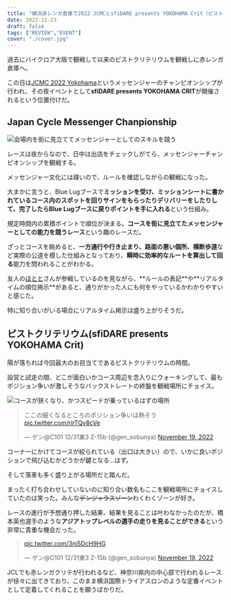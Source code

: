 ```yaml
---
title: "横浜赤レンガ倉庫で2022 JCMCとsfiDARE presents YOKOHAMA Crit（ピストクリテリウム）を観戦"
date: 2022-11-23
draft: false
tags: ["REVIEW","EVENT"]
cover: "./cover.jpg"
---
```


過去にバイクロア大阪で観戦して以来のピストクリテリウムを観戦しに赤レンガ倉庫へ。

この日は[JCMC 2022 Yokohama](https://jcmc2022.jpbma.org/)というメッセンジャーのチャンピオンシップが行われ、その夜イベントとして**sfiDARE presents YOKOHAMA CRIT**が開催されるという位置付けだ。

## Japan Cycle Messenger Chanpionship

![会場内を街に見立ててメッセンジャーとしてのスキルを競う](./delivery-couse.jpg)

レースは夜からなので、日中は出店をチェックしがてら、メッセンジャーチャンピオンシップを観戦する。

メッセンジャー文化には疎いので、ルールを確認しながらの観戦になった。

大まかに言うと、Blue Lugブースで**ミッションを受け、ミッションシートに書かれているコース内のスポットを回りサインをもらったりデリバリーをしたりして、完了したらBlue Lugブースに戻りポイントを手に入れる**という仕組み。

規定時間内の累積ポイントで順位が決まる。**コースを街に見立てたメッセンジャーとしての能力を競うレース**という趣のレースだ。

ざっとコースを眺めると、**一方通行や行き止まり、路面の悪い個所、横断歩道**など実際の公道を模した仕組みとなっており、**瞬時に効率的なルートを算出して回る**能力を問われることがわかる。

友人の[ほとと](https://twitter.com/hototo_)さんが参戦しているのを見ながら、**ルールの表記**や**リアルタイムの順位掲示**があると、通りがかった人にも何をやっているかわかりやすいと感じた。

特に知り合いがいる場合にリアルタイム掲示は盛り上がりそうだ。

## ピストクリテリウム(sfiDARE presents YOKOHAMA Crit)

陽が落ちれば今回最大のお目当てであるピストクリテリウムの時間。

設営と試走の間、どこが面白いかコース周辺を念入りにウォーキングして、最もポジション争いが激しそうなバックストレートの終盤を観戦場所にチョイス。

![コースが狭くなり、かつスピードが乗っているはずの場所](./crit-couse.jpg)

<blockquote class="twitter-tweet"><p lang="ja" dir="ltr">ここの細くなるところのポジション争いは熱そう <a href="https://t.co/rirTQv8cVe">pic.twitter.com/rirTQv8cVe</a></p>&mdash; ゲン@C101 12/31東3 Z-15b (@gen_sobunya) <a href="https://twitter.com/gen_sobunya/status/1593890103491194880?ref_src=twsrc%5Etfw">November 19, 2022</a></blockquote>

コーナーにかけてコースが絞られている（出口は大きい）ので、いかに良いポジションで飛び込むかどうかが鍵となる…はず。

そして落車も多く盛り上がる場所だと踏んだ。

まったく打ち合わせしていないのに知り合い数名もここを観戦場所にチョイスしていたのは笑った。みんな~~デンジャラスゾーン~~わくわくゾーンが好き。

レースの進行が予想通り押した結果、結果を見ることは叶わなかったのだが、橋本英也選手のような**アジアトップレベルの選手の走りを見ることができる**という非常に貴重な機会だった。

<blockquote class="twitter-tweet"><p lang="zxx" dir="ltr"><a href="https://t.co/3nj5DcH9HG">pic.twitter.com/3nj5DcH9HG</a></p>&mdash; ゲン@C101 12/31東3 Z-15b (@gen_sobunya) <a href="https://twitter.com/gen_sobunya/status/1593905528153202689?ref_src=twsrc%5Etfw">November 19, 2022</a></blockquote>

JCLでも赤レンガクリテが行われるなど、神奈川県内の中心部で行われるレースが徐々に出てきており、このまま横浜国際トライアスロンのような定番イベントとして定着してくれることを願うばかりだ。
